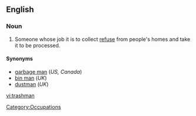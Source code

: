 ==English==
{{wikipedia|Waste collector}}
===Noun===
{{en-noun|trashmen}}

# {{context|US|Canada}} Someone whose job it is to collect [[refuse]] from people's homes and take it to be processed.

====Synonyms====
* [[garbage man]] (''US, Canada'')
* [[bin man]] (''UK'')
* [[dustman]] (''UK'')

[[Category:Occupations]]

[[vi:trashman]]